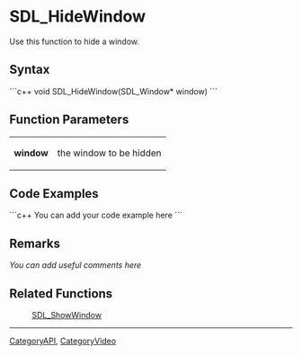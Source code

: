 <!-- pragma section-numbers off -->
<!-- pragma disable-camelcase -->

= SDL_HideWindow =
Use this function to hide a window.


== Syntax ==
```c++
void SDL_HideWindow(SDL_Window* window)
```

== Function Parameters ==
{|
|'''window'''
|the window to be hidden
|}

== Code Examples ==
```c++
You can add your code example here
```

== Remarks ==
''You can add useful comments here''

== Related Functions ==
:[[SDL_ShowWindow]]

----
[[CategoryAPI]], [[CategoryVideo]]
